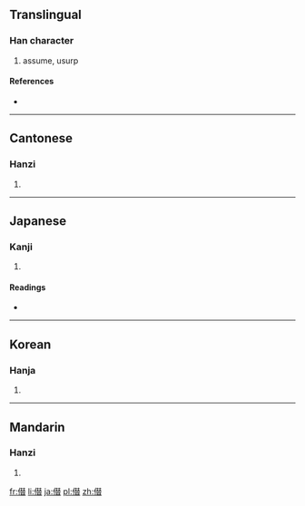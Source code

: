 {{also|僭}}
==Translingual==

===Han character===
{{Han char|rn=9|rad=人|as=12|sn=14|four=2526<sub>3</sub>|canj=人手人日 (OQOA)}}

# assume, usurp

====References====
* {{Han ref|kx=0117.080|dkj=01111|dj=0248.140|hdz=10216.090|uh=50E3|ud=20707|bh=E0FD|bd=57597}}

----

==Cantonese==

===Hanzi===
{{yue-hanzi|jyut=|y=jim3}}

# {{defn|lang=yue|sort=人12}}

----

==Japanese==

===Kanji===
{{ja-kanji|grade=|rs=人12}}

# {{defn|lang=ja|sort=人12}}

====Readings====
* {{ja-readings|on=[[せん]] (sen), [[しん]] (shin)|kun=[[おごる]] (ogoru)}}

----

==Korean==

===Hanja===
{{ko-hanja|hangeul=참|rv=cham|mr=ch'am}}

# {{defn|lang=ko|sort=人12}}

----

==Mandarin==

===Hanzi===
{{cmn-hanzi|pin=[[jiàn]] ([[jian4]])|wg=chien<sup>4</sup>}}

# {{defn|lang=cmn|sort=人12}}

[[fr:僣]]
[[li:僣]]
[[ja:僣]]
[[pl:僣]]
[[zh:僣]]